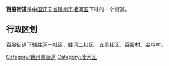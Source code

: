 {{中国乡级行政区
|行政区全称 = 百股街道
|景观照片文件名 = 
|景观照片描述 = 
|汉语拼音 =
|其他语言 = 
|其他语言名称 = 
|位置图文件名 = 
|位置图描述 = 
|自定义图片=
|上级行政区 = [[辽宁省|辽宁省]][[锦州市|锦州市]][[凌河区|凌河区]]
|行政区类别 = 街道
|行政区划代码 = 
|行政区划 = 
|村委会 = 
|居委会 = 
|建置时间 = 
|领导职位 = 
|领导名称 = 
|政府驻地 = 
|毗邻 = 
|地理坐标 = 
|总面积 = 
|总人口 = 
|户籍人口 = 
|户籍人口年份 = 
|常住人口 = 
|常住人口年份 = 
|人口密度 = 
|GDP = 
|邮政编码 = 
|电话区号 = 
|官方网站 = 
|网站名称 = 
}}
'''百股街道'''是[[中华人民共和国|中国]][[辽宁省|辽宁省]][[锦州市|锦州市]][[凌河区|凌河区]]下辖的一个街道。

== 行政区划 ==

百股街道下辖胜河一社区、胜河二社区、五里社区、百股村、金屯村。

{{辽宁行政区划小作品}}
{{凌河区行政区划}}

[[Category:锦州市街道|Category:锦州市街道]]
[[Category:凌河区|Category:凌河区]]